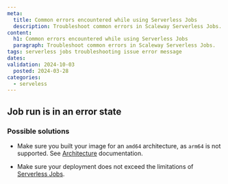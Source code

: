 ```yaml
---
meta:
  title: Common errors encountered while using Serverless Jobs
  description: Troubleshoot common errors in Scaleway Serverless Jobs.
content:
  h1: Common errors encountered while using Serverless Jobs
  paragraph: Troubleshoot common errors in Scaleway Serverless Jobs.
tags: serverless jobs troubleshooting issue error message
dates:
validation: 2024-10-03
  posted: 2024-03-28
categories:
  - serveless
---
```


## Job run is in an error state

### Possible solutions

- Make sure you built your image for an `amd64` architecture, as `arm64` is not supported. See [Architecture](/serverless/jobs/reference-content/jobs-limitations/#Architecture) documentation.

- Make sure your deployment does not exceed the limitations of [Serverless Jobs](/serverless/jobs/reference-content/jobs-limitations/).
